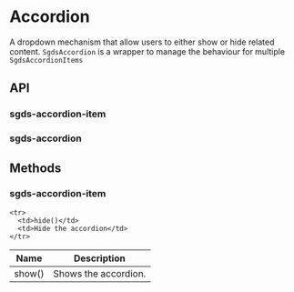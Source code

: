 
<Meta of={AccordionStories} />

# Accordion

A dropdown mechanism that allow users to either show or hide related content. `SgdsAccordion` is a wrapper to manage the behaviour for multiple `SgdsAccordionItems`

<Canvas>
  <Story of={AccordionStories.Basic} />
</Canvas>

## API

### sgds-accordion-item

<Controls />

<ArgTypes />

### sgds-accordion

<Controls />

## Methods

### sgds-accordion-item

<table>
  <thead>
    <tr>
      <th>Name</th>
      <th>Description</th>
    </tr>
  </thead>

  <tbody>
    <tr>
      <td>show()</td>
      <td>Shows the accordion.</td>
    </tr>

    <tr>
      <td>hide()</td>
      <td>Hide the accordion</td>
    </tr>
  </tbody>
</table>
